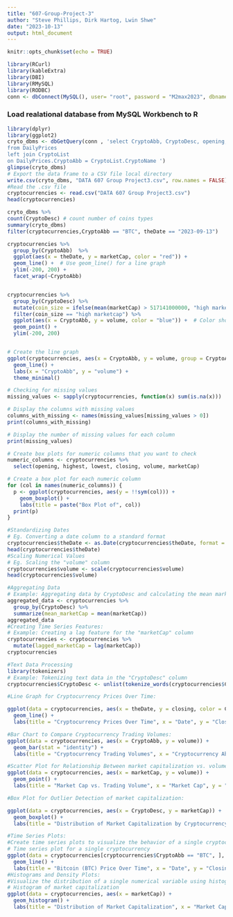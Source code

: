 ```yaml
---
title: "607-Group-Project-3"
author: "Steve Phillips, Dirk Hartog, Lwin Shwe"
date: "2023-10-13"
output: html_document
---
```


```r
knitr::opts_chunk$set(echo = TRUE)
```


```r
library(RCurl)
library(kableExtra)
library(DBI)
library(RMySQL)
library(RODBC)
conn <- dbConnect(MySQL(), user= "root", password = "M2max2023", dbname='MyDB1', host='localhost', port=3306)
```

### Load realational database from MySQL Workbench to R

```r
library(dplyr)
library(ggplot2)
cryto_dbms <- dbGetQuery(conn , 'select CryptoAbb, CryptoDesc, opening, highest, lowest, closing, volume, marketCap, theDate 
from DailyPrices
left join CryptoList
on DailyPrices.CryptoAbb = CryptoList.CryptoName ')
glimpse(cryto_dbms)
# Export the data frame to a CSV file local directory
write.csv(cryto_dbms, "DATA 607 Group Project3.csv", row.names = FALSE)
#Read the .csv file 
cryptocurrencies <- read.csv("DATA 607 Group Project3.csv")
head(cryptocurrencies)

```

```r
cryto_dbms %>%
count(CryptoDesc) # count number of coins types 
summary(cryto_dbms)
filter(cryptocurrencies,CryptoAbb == "BTC", theDate == "2023-09-13")

cryptocurrencies %>%
  group_by(CryptoAbb)  %>%
  ggplot(aes(x = theDate, y = marketCap, color = "red")) +
  geom_line() +  # Use geom_line() for a line graph
  ylim(-200, 200) +
  facet_wrap(~CryptoAbb)


cryptocurrencies %>%
  group_by(CryptoDesc) %>%
  mutate(coin_size = ifelse(mean(marketCap) > 517141000000, "high marketcap", "low marketcap")) %>%
  filter(coin_size == "high marketcap") %>%
  ggplot(aes(x = CryptoAbb, y = volume, color = "blue")) +  # Color should be a character string, e.g., "blue"
  geom_point() +
  ylim(-200, 200)


# Create the line graph
ggplot(cryptocurrencies, aes(x = CryptoAbb, y = volume, group = CryptoAbb)) +
  geom_line() +
  labs(x = "CryptoAbb", y = "volume") +
  theme_minimal()


```
```r

# Checking for missing values
missing_values <- sapply(cryptocurrencies, function(x) sum(is.na(x)))

# Display the columns with missing values
columns_with_missing <- names(missing_values[missing_values > 0])
print(columns_with_missing)

# Display the number of missing values for each column
print(missing_values)

# Create box plots for numeric columns that you want to check
numeric_columns <- cryptocurrencies %>%
  select(opening, highest, lowest, closing, volume, marketCap)

# Create a box plot for each numeric column
for (col in names(numeric_columns)) {
  p <- ggplot(cryptocurrencies, aes(y = !!sym(col))) +
    geom_boxplot() +
    labs(title = paste("Box Plot of", col))
  print(p)
}

```

```r
#Standardizing Dates
# Eg. Converting a date column to a standard format
cryptocurrencies$theDate <- as.Date(cryptocurrencies$theDate, format = "%Y-%m-%d")
head(cryptocurrencies$theDate)
#Scaling Numerical Values
# Eg. Scaling the "volume" column
cryptocurrencies$volume <- scale(cryptocurrencies$volume)
head(cryptocurrencies$volume)

#Aggregating Data
# Example: Aggregating data by CryptoDesc and calculating the mean marketCap
aggregated_data <- cryptocurrencies %>%
  group_by(CryptoDesc) %>%
  summarize(mean_marketCap = mean(marketCap))
aggregated_data
#Creating Time Series Features:
# Example: Creating a lag feature for the "marketCap" column
cryptocurrencies <- cryptocurrencies %>%
  mutate(lagged_marketCap = lag(marketCap))
cryptocurrencies

#Text Data Processing
library(tokenizers)
# Example: Tokenizing text data in the "CryptoDesc" column
cryptocurrencies$CryptoDesc <- unlist(tokenize_words(cryptocurrencies$CryptoDesc))

```

```r
#Line Graph for Cryptocurrency Prices Over Time:

ggplot(data = cryptocurrencies, aes(x = theDate, y = closing, color = CryptoDesc)) +
  geom_line() +
  labs(title = "Cryptocurrency Prices Over Time", x = "Date", y = "Closing Price")

#Bar Chart to Compare Cryptocurrency Trading Volumes:
ggplot(data = cryptocurrencies, aes(x = CryptoAbb, y = volume)) +
  geom_bar(stat = "identity") +
  labs(title = "Cryptocurrency Trading Volumes", x = "Cryptocurrency Abbreviation", y = "Volume")

#Scatter Plot for Relationship Between market capitalization vs. volume
ggplot(data = cryptocurrencies, aes(x = marketCap, y = volume)) +
  geom_point() +
  labs(title = "Market Cap vs. Trading Volume", x = "Market Cap", y = "Volume")

#Box Plot for Outlier Detection of market capitalization:

ggplot(data = cryptocurrencies, aes(x = CryptoDesc, y = marketCap)) +
  geom_boxplot() +
  labs(title = "Distribution of Market Capitalization by Cryptocurrency", x = "Cryptocurrency", y = "Market Cap")

#Time Series Plots:
#Create time series plots to visualize the behavior of a single cryptocurrency over time.
# Time series plot for a single cryptocurrency
ggplot(data = cryptocurrencies[cryptocurrencies$CryptoAbb == "BTC", ], aes(x = theDate, y = closing)) +
  geom_line() +
  labs(title = "Bitcoin (BTC) Price Over Time", x = "Date", y = "Closing Price")
#Histograms and Density Plots:
#Visualize the distribution of a single numerical variable using histograms or density plots
# Histogram of market capitalization
ggplot(data = cryptocurrencies, aes(x = marketCap)) +
  geom_histogram() +
  labs(title = "Distribution of Market Capitalization", x = "Market Cap", y = "Frequency")

```
